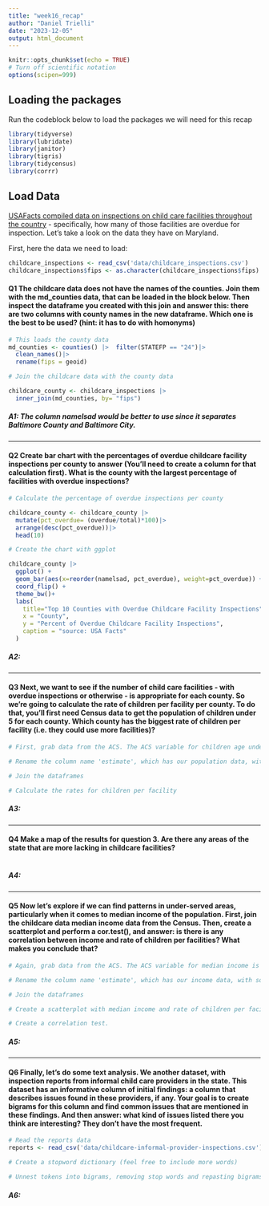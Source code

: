 ```yaml
---
title: "week16_recap"
author: "Daniel Trielli"
date: "2023-12-05"
output: html_document
---
```


```r
knitr::opts_chunk$set(echo = TRUE)
# Turn off scientific notation
options(scipen=999)
```

## Loading the packages

Run the codeblock below to load the packages we will need for this recap

```r
library(tidyverse)
library(lubridate)
library(janitor)
library(tigris)
library(tidycensus)
library(corrr)
```

## Load Data

[USAFacts compiled data on inspections on child care facilities throughout the country](https://usafacts.org/data-projects/childcare-inspections) - specifically, how many of those facilities are overdue for inspection. Let's take a look on the data they have on Maryland.

First, here the data we need to load:

```r
childcare_inspections <- read_csv('data/childcare_inspections.csv')
childcare_inspections$fips <- as.character(childcare_inspections$fips)
```

#### **Q1** The childcare data does not have the names of the counties. Join them with the md_counties data, that can be loaded in the block below. Then inspect the dataframe you created with this join and answer this: there are two columns with county names in the new dataframe. Which one is the best to be used? (hint: it has to do with homonyms)

```r
# This loads the county data
md_counties <- counties() |>  filter(STATEFP == "24")|>
  clean_names()|>
  rename(fips = geoid)
```

```r
# Join the childcare data with the county data 

childcare_county <- childcare_inspections |>
  inner_join(md_counties, by= "fips")
```

##### A1: The column namelsad would be better to use since it separates Baltimore County and Baltimore City.

------------------------------------------------------------------------

#### **Q2** Create bar chart with the percentages of overdue childcare facility inspections per county to answer (You'll need to create a column for that calculation first). What is the county with the largest percentage of facilities with overdue inspections?

```r
# Calculate the percentage of overdue inspections per county

childcare_county <- childcare_county |>
  mutate(pct_overdue= (overdue/total)*100)|>
  arrange(desc(pct_overdue))|>
  head(10)

# Create the chart with ggplot

childcare_county |>
  ggplot() +
  geom_bar(aes(x=reorder(namelsad, pct_overdue), weight=pct_overdue)) +
  coord_flip() + 
  theme_bw()+
  labs(
    title="Top 10 Counties with Overdue Childcare Facility Inspections",
    x = "County",
    y = "Percent of Overdue Childcare Facility Inspections",
    caption = "source: USA Facts"
  )

```

##### **A2:**

------------------------------------------------------------------------

#### **Q3** Next, we want to see if the number of child care facilities - with overdue inspections or otherwise - is appropriate for each county. So we're going to calculate the rate of children per facility per county. To do that, you'll first need Census data to get the population of children under 5 for each county. Which county has the biggest rate of children per facility (i.e. they could use more facilities)?

```r
# First, grab data from the ACS. The ACS variable for children age under 5 is B06001_002 We want 2022 data.

```

```r
# Rename the column name 'estimate', which has our population data, with something more useful, like 'children_pop'

```

```r
# Join the dataframes

# Calculate the rates for children per facility

```

##### **A3:**

------------------------------------------------------------------------

#### **Q4** Make a map of the results for question 3. Are there any areas of the state that are more lacking in childcare facilities?

```r

```

##### **A4**:

------------------------------------------------------------------------

#### **Q5** Now let's explore if we can find patterns in under-served areas, particularly when it comes to median income of the population. First, join the childcare data median income data from the Census. Then, create a scatterplot and perform a cor.test(), and answer: is there is any correlation between income and rate of children per facilities? What makes you conclude that?

```r
# Again, grab data from the ACS. The ACS variable for median income is B19013_001. We want 2022 data again.

```

```r
# Rename the column name 'estimate', which has our income data, with something more useful, like 'median_income'

```

```r
# Join the dataframes

```

```r
# Create a scatterplot with median income and rate of children per facility

```

```r
# Create a correlation test.

```

##### A5:

------------------------------------------------------------------------

#### **Q6** Finally, let's do some text analysis. We another dataset, with inspection reports from informal child care providers in the state. This dataset has an informative column of initial findings: a column that describes issues found in these providers, if any. Your goal is to create bigrams for this column and find common issues that are mentioned in these findings. And then answer: what kind of issues listed there you think are interesting? They don't have the most frequent.

```r
# Read the reports data
reports <- read_csv('data/childcare-informal-provider-inspections.csv') |> clean_names()
```

```r
# Create a stopword dictionary (feel free to include more words)

```

```r
# Unnest tokens into bigrams, removing stop words and repasting bigrams, list bigrams

```

##### A6:
